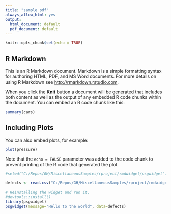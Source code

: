 ```yaml
---
title: "sample pdf"
always_allow_html: yes
output:
  html_document: default
  pdf_document: default
---
```


```r
knitr::opts_chunk$set(echo = TRUE)
```

## R Markdown

This is an R Markdown document. Markdown is a simple formatting syntax for authoring HTML, PDF, and MS Word documents. For more details on using R Markdown see <http://rmarkdown.rstudio.com>.


When you click the **Knit** button a document will be generated that includes both content as well as the output of any embedded R code chunks within the document. You can embed an R code chunk like this:

```r
summary(cars)
```

## Including Plots

You can also embed plots, for example:

```r
plot(pressure)
```

Note that the `echo = FALSE` parameter was added to the code chunk to prevent printing of the R code that generated the plot.

```r
#setwd("C:/Repos/GH/MiscellaneousSamples/rproject/rmdwidget/psgwidget")

defects <- read.csv("C:/Repos/GH/MiscellaneousSamples/rproject/rmdwidget/psgwidget/defects.csv")

# Reinstalling the widget and run it. 
#devtools::install()
library(psgwidget)
psgwidget(message="Hello to the world", data=defects)

```
